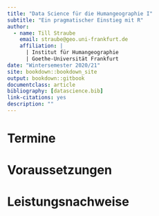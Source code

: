 ```yaml
--- 
title: "Data Science für die Humangeographie I"
subtitle: "Ein pragmatischer Einstieg mit R"
author:
  - name: Till Straube
    email: straube@geo.uni-frankfurt.de
    affiliation: |
      | Institut für Humangeographie
      | Goethe-Universität Frankfurt
date: "Wintersemester 2020/21"
site: bookdown::bookdown_site
output: bookdown::gitbook
documentclass: article
bibliography: [datascience.bib]
link-citations: yes
description: ""
---
```


# Termine

# Voraussetzungen

# Leistungsnachweise


